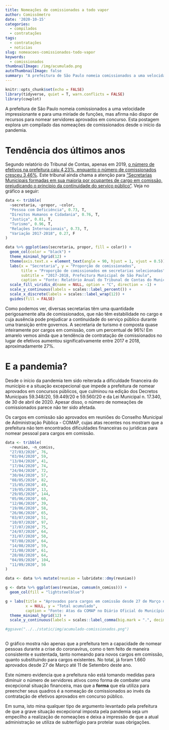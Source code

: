 ```yaml
---
title: Nomeações de comissionados a todo vapor
author: Comissômetro
date: '2020-10-15'
categories:
  - compilados
  - contratações
tags:
  - contratações
  - noticias
slug: nomeacoes-comissionados-todo-vapor
keywords:
  - comissionados
thumbnailImage: /img/acumulado.png
autoThumbnailImage: false
summary: "A prefeitura de São Paulo nomeia comissionados a uma velocidade impressionante e para uma miríade de funções, mas afirma não dispor de recursos para nomear servidores aprovados em concurso."
---
```


```r
knitr::opts_chunk$set(echo = FALSE)
library(tidyverse, quiet = T, warn.conflicts = FALSE)
library(cowplot)
```


<!--more-->
A prefeitura de São Paulo nomeia comissionados a uma velocidade impressionante e para uma miríade de funções, mas afirma não dispor de recursos para nomear servidores aprovados em concurso. Esta postagem explora um compilado das nomeações de comissionados desde o início da pandemia.

# Tendência dos últimos anos

Segundo relatório do Tribunal de Contas, apenas em 2019, [o número de efetivos na prefeitura caiu 4,23%, enquanto o número de comissionados cresceu 3,46%][1]. Este tribunal ainda chama a atenção para ["Secretarias Municipais formadas em sua maioria por ocupantes de cargo em comissão, prejudicando o princípio da continuidade do serviço público"][2]. Veja no gráfico a seguir:

```r
data <- tribble(
  ~secretaria, ~propor, ~color,
  "Pessoa com Deficiência", 0.73, T,
  "Direitos Humanos e Cidadania", 0.76, T,
  "Justiça", 0.81, T,
  "Turismo", 0.96, T,
  "Relações Internacionais", 0.73, T,
  "Variação 2017-2018", 0.27, F
)

data %>% ggplot(aes(secretaria, propor, fill = color)) +
  geom_col(color = "black") +
  theme_minimal_hgrid(12) +
  theme(axis.text.x = element_text(angle = 90, hjust = 1, vjust = 0.5)) +
  labs(x = "Secretaria", y = "Proporção de comissionados",
       title = "Proporção de comissionados em secretarias selecionadas",
       subtitle = "2017-2018, Prefeitura Municipal de São Paulo",
       caption = "Fonte: Relatório Anual do Tribunal de Contas do Município, 2018") +
  scale_fill_viridis_d(name = NULL, option = "C", direction = -1) +
  scale_y_continuous(labels = scales::label_percent()) +
  scale_x_discrete(labels = scales::label_wrap(12)) +
  guides(fill = FALSE)
```
Como podemos ver, diversas secretarias têm uma quantidade perigosamente alta de comissionados, que não têm estabilidade no cargo e cuja ausência pode prejudicar a continuidade do serviço público durante uma transição entre governos. A secretaria de turismo é composta quase inteiramente por cargos em comissão, com um percentual de 96%! Em amarelo vemos ainda que a tendência de contratação de comissionados no lugar de efetivos aumentou significativamente entre 2017 e 2018, aproximadamente 27%.

# E a pandemia?

Desde o início da pandemia tem sido reiterada a dificuldade financeira do município e a situação excepecional que impede a prefeitura de nomear aprovados em concursos públicos, que culminou na edição dos Decretos Municipais 59.348/20, 59.449/20 e 59.560/20 e da Lei Municipal n. 17.340, de 30 de abril de 2020. Apesar disso, o número de nomeações de comissionados parece não ter sido afetada.

Os cargos em comissão são aprovados em reuniões do Conselho Municipal de Administração Pública - COMAP, cujas atas recentes nos mostram que a prefeitura não tem encontrados dificuldades financeiras ou jurídicas para nomear pessoal para cargos em comissão.

```r
data <- tribble(
  ~reuniao, ~n_comiss,
  "27/03/2020", 76,
  "03/04/2020", 59,
  "13/04/2020", 41,
  "17/04/2020", 74,
  "24/04/2020", 72,
  "30/04/2020", 57,
  "08/05/2020", 82,
  "15/05/2020", 49,
  "19/05/2020", 13,
  "29/05/2020", 144,
  "05/06/2020", 60,
  "12/06/2020", 39,
  "19/06/2020", 58,
  "26/06/2020", 65,
  "03/07/2020", 51,
  "10/07/2020", 97,
  "17/07/2020", 75,
  "24/07/2020", 64,
  "31/07/2020", 50,
  "07/08/2020", 64,
  "14/08/2020", 59,
  "21/08/2020", 61,
  "28/08/2020", 64,
  "04/09/2020", 104,
  "11/09/2020", 56
)

data <- data %>% mutate(reuniao = lubridate::dmy(reuniao))

g <- data %>% ggplot(aes(reuniao, cumsum(n_comiss))) +
  geom_col(fill = "lightsteelblue")

g + labs(title = "Aprovados para cargos em comissão desde 27 de Março de 2020",
         x = NULL, y = "Total acumulado", 
         caption = "Fonte: Atas da COMAP no Diário Oficial do Município.") +
  theme_minimal_hgrid(12) +
  scale_y_continuous(labels = scales::label_comma(big.mark = ".", decimal.mark = ","))

#ggsave("../../static/img/acumulado-comissionados.png")
  
```

O gráfico mostra não apenas que a prefeitura tem a capacidade de nomear pessoas durante a crise do coronavírus, como o tem feito de maneira consistente e sustentada, tanto nomeando para novos cargos em comissão, quanto substituindo para cargos existentes. No total, já foram 1.660 aprovados desde 27 de Março até 11 de Setembro deste ano.

Este número evidencia que a prefeitura não está tomando medidas para diminuir o número de servidores ativos como forma de combater uma excepcional situação financeira, mas que a **forma** que ela utiliza para preencher seus quadros é a nomeação de comissionados ao invés da contratação de efetivos aprovados em concurso público.

Em suma, isto mina qualquer tipo de argumento levantado pela prefeitura de que a grave situação excepcional imposta pela pandemia seja um empecilho a realização de nomeações e deixa a impressão de que a atual administração se utiliza de subterfúgio para protelar suas obrigações.

[1]: https://portal.tcm.sp.gov.br/Pagina/18640
[2]: https://portal.tcm.sp.gov.br/Pagina/11139

